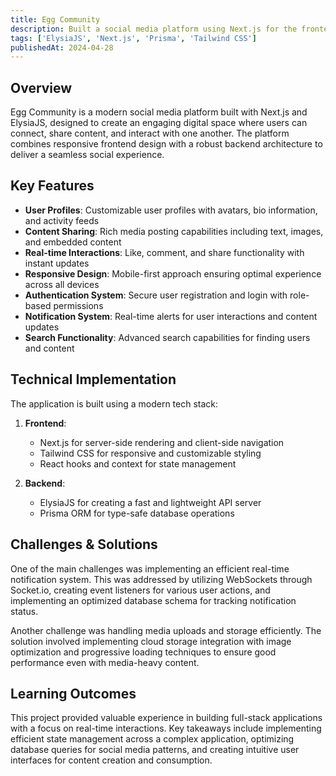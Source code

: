 ```yaml
---
title: Egg Community
description: Built a social media platform using Next.js for the frontend and ElysiaJS for the backend, creating a dynamic and interactive environment for users to engage with one another.
tags: ['ElysiaJS', 'Next.js', 'Prisma', 'Tailwind CSS']
publishedAt: 2024-04-28
---
```


## Overview

Egg Community is a modern social media platform built with Next.js and ElysiaJS, designed to create an engaging digital space where users can connect, share content, and interact with one another. The platform combines responsive frontend design with a robust backend architecture to deliver a seamless social experience.

## Key Features

- **User Profiles**: Customizable user profiles with avatars, bio information, and activity feeds
- **Content Sharing**: Rich media posting capabilities including text, images, and embedded content
- **Real-time Interactions**: Like, comment, and share functionality with instant updates
- **Responsive Design**: Mobile-first approach ensuring optimal experience across all devices
- **Authentication System**: Secure user registration and login with role-based permissions
- **Notification System**: Real-time alerts for user interactions and content updates
- **Search Functionality**: Advanced search capabilities for finding users and content

## Technical Implementation

The application is built using a modern tech stack:

1. **Frontend**:
   - Next.js for server-side rendering and client-side navigation
   - Tailwind CSS for responsive and customizable styling
   - React hooks and context for state management

2. **Backend**:
   - ElysiaJS for creating a fast and lightweight API server
   - Prisma ORM for type-safe database operations

## Challenges & Solutions

One of the main challenges was implementing an efficient real-time notification system. This was addressed by utilizing WebSockets through Socket.io, creating event listeners for various user actions, and implementing an optimized database schema for tracking notification status.

Another challenge was handling media uploads and storage efficiently. The solution involved implementing cloud storage integration with image optimization and progressive loading techniques to ensure good performance even with media-heavy content.

## Learning Outcomes

This project provided valuable experience in building full-stack applications with a focus on real-time interactions. Key takeaways include implementing efficient state management across a complex application, optimizing database queries for social media patterns, and creating intuitive user interfaces for content creation and consumption.
